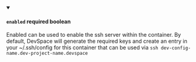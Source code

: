
<details className="config-field" data-expandable="false" open>
<summary>

#### `enabled` <span class="config-field-required" data-required="false">required</span> <span class="config-field-type">boolean</span> <span class="config-field-default"></span>

Enabled can be used to enable the ssh server within the container. By default,
DevSpace will generate the required keys and create an entry in your ~/.ssh/config
for this container that can be used via `ssh dev-config-name.dev-project-name.devspace`

</summary>



</details>
